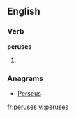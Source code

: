 
==English==

===Verb===
'''peruses'''

# {{third-person singular of|[[peruse]]}}

===Anagrams===
* [[Perseus#English|Perseus]]

[[fr:peruses]]
[[vi:peruses]]